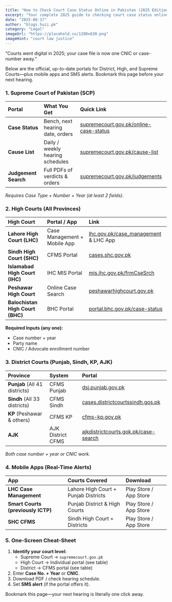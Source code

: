 ```yaml
---
title: "How to Check Court Case Status Online in Pakistan (2025 Edition)"
excerpt: "Your complete 2025 guide to checking court case status online for District, High, and Supreme Courts in Pakistan. Direct links and mobile apps included."
date: "2025-08-17"
author: "blogs.huzi.pk"
category: "Legal"
imageUrl: "https://placehold.co/1200x630.png"
imageHint: "court law justice"
---
```


“Courts went digital in 2025; your case file is now one CNIC or case-number away.”

Below are the official, up-to-date portals for District, High, and Supreme Courts—plus mobile apps and SMS alerts. Bookmark this page before your next hearing.

### 1. Supreme Court of Pakistan (SCP)

| Portal | What You Get | Quick Link |
| :--- | :--- | :--- |
| **Case Status** | Bench, next hearing date, orders | [supremecourt.gov.pk/online-case-status](https://supremecourt.gov.pk/online-case-status) |
| **Cause List** | Daily / weekly hearing schedules | [supremecourt.gov.pk/cause-list](https://supremecourt.gov.pk/cause-list) |
| **Judgement Search** | Full PDFs of verdicts & orders | [supremecourt.gov.pk/judgements](https://supremecourt.gov.pk/judgements) |

*Requires Case Type + Number + Year (at least 2 fields).*

### 2. High Courts (All Provinces)

| High Court | Portal / App | Link |
| :--- | :--- | :--- |
| **Lahore High Court (LHC)** | Case Management + Mobile App | [lhc.gov.pk/case_management](https://lhc.gov.pk/case_management) & LHC App |
| **Sindh High Court (SHC)** | CFMS Portal | [cases.shc.gov.pk](https://cases.shc.gov.pk/) |
| **Islamabad High Court (IHC)** | IHC MIS Portal | [mis.ihc.gov.pk/frmCseSrch](https://mis.ihc.gov.pk/frmCseSrch) |
| **Peshawar High Court** | Online Case Search | [peshawarhighcourt.gov.pk](http://peshawarhighcourt.gov.pk/app/site/15/p/Search_For_Case.html) |
| **Balochistan High Court (BHC)** | BHC Portal | [portal.bhc.gov.pk/case-status](https://portal.bhc.gov.pk/case-status) |

**Required Inputs (any one):**
*   Case number + year
*   Party name
*   CNIC / Advocate enrollment number

### 3. District Courts (Punjab, Sindh, KP, AJK)

| Province | System | Portal |
| :--- | :--- | :--- |
| **Punjab** (All 41 districts) | CFMS Punjab | [dsj.punjab.gov.pk](https://dsj.punjab.gov.pk/) |
| **Sindh** (All 33 districts) | CFMS Sindh | [cases.districtcourtssindh.gos.pk](http://cases.districtcourtssindh.gos.pk/) |
| **KP** (Peshawar & others) | CFMS KP | [cfms-kp.gov.pk](https://cfms-kp.gov.pk/) |
| **AJK** | AJK District CFMS | [ajkdistrictcourts.gok.pk/case-search](https://ajkdistrictcourts.gok.pk/case-search) |

*Both case number + year or CNIC work.*

### 4. Mobile Apps (Real-Time Alerts)

| App | Courts Covered | Download |
| :--- | :--- | :--- |
| **LHC Case Management** | Lahore High Court + Punjab Districts | Play Store / App Store |
| **Smart Courts (previously ICTP)** | Punjab District & High Courts | Play Store / App Store |
| **SHC CFMS** | Sindh High Court + Districts | Play Store / App Store |

### 5. One-Screen Cheat-Sheet

1.  **Identify your court level:**
    *   Supreme Court → `supremecourt.gov.pk`
    *   High Court → Individual portal (see table)
    *   District → CFMS portal (see table)
2.  Enter **Case No. + Year** or **CNIC**.
3.  Download PDF / check hearing schedule.
4.  Set **SMS alert** (if the portal offers it).

Bookmark this page—your next hearing is literally one click away.
